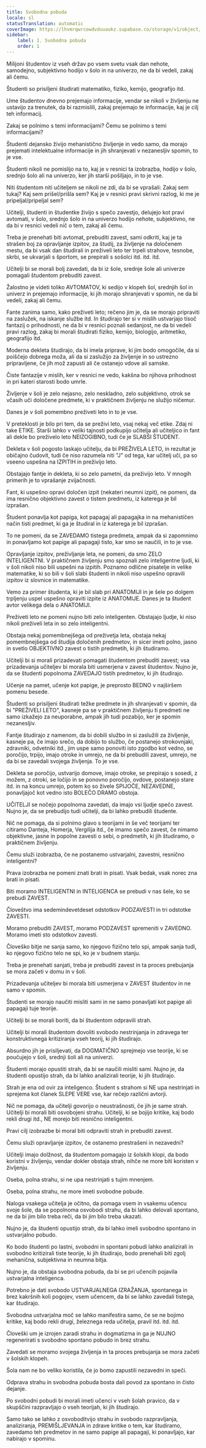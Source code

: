 ```yaml
---
title: Svobodna pobuda
locale: sl
statusTranslation: automatic
coverImage: https://lhvmrqwrcowdvduuaukz.supabase.co/storage/v1/object/public/strapi-uploads/small_cover-educacion-fundamental.webp-2d51a7828a2b1309555be27f7e2a61a0.webp
sidebar:
    label: 1. Svobodna pobuda
    order: 1
---
```

Milijoni študentov iz vseh držav po vsem svetu vsak dan nehote, samodejno, subjektivno hodijo v šolo in na univerzo, ne da bi vedeli, zakaj ali čemu.

Študenti so prisiljeni študirati matematiko, fiziko, kemijo, geografijo itd.

Ume študentov dnevno prejemajo informacije, vendar se nikoli v življenju ne ustavijo za trenutek, da bi razmislili, zakaj prejemajo te informacije, kaj je cilj teh informacij.

Zakaj se polnimo s temi informacijami? Čemu se polnimo s temi informacijami?

Študenti dejansko živijo mehanistično življenje in vedo samo, da morajo prejemati intelektualne informacije in jih shranjevati v nezanesljiv spomin, to je vse.

Študenti nikoli ne pomislijo na to, kaj je v resnici ta izobrazba, hodijo v šolo, srednjo šolo ali na univerzo, ker jih starši pošiljajo, in to je vse.

Niti študentom niti učiteljem se nikoli ne zdi, da bi se vprašali: Zakaj sem tukaj? Kaj sem prišel/prišla sem? Kaj je v resnici pravi skrivni razlog, ki me je pripeljal/pripeljal sem?

Učitelji, študenti in študentke živijo s spečo zavestjo, delujejo kot pravi avtomati, v šolo, srednjo šolo in na univerzo hodijo nehote, subjektivno, ne da bi v resnici vedeli nič o tem, zakaj ali čemu.

Treba je prenehati biti avtomat, prebuditi zavest, sami odkriti, kaj je ta strašen boj za opravljanje izpitov, za študij, za življenje na določenem mestu, da bi vsak dan študirali in preživeli leto ter trpeli strahove, tesnobe, skrbi, se ukvarjali s športom, se prepirali s sošolci itd. itd. itd.

Učitelji bi se morali bolj zavedati, da bi iz šole, srednje šole ali univerze pomagali študentom prebuditi zavest.

Žalostno je videti toliko AVTOMATOV, ki sedijo v klopeh šol, srednjih šol in univerz in prejemajo informacije, ki jih morajo shranjevati v spomin, ne da bi vedeli, zakaj ali čemu.

Fante zanima samo, kako preživeti leto; rečeno jim je, da se morajo pripraviti na zaslužek, na iskanje službe itd. In študirajo ter si v mislih ustvarjajo tisoč fantazij o prihodnosti, ne da bi v resnici poznali sedanjost, ne da bi vedeli pravi razlog, zakaj bi morali študirati fiziko, kemijo, biologijo, aritmetiko, geografijo itd.

Moderna dekleta študirajo, da bi imela priprave, ki jim bodo omogočile, da si poiščejo dobrega moža, ali da si zaslužijo za življenje in so ustrezno pripravljene, če jih mož zapusti ali če ostanejo vdove ali samske.

Čiste fantazije v mislih, ker v resnici ne vedo, kakšna bo njihova prihodnost in pri kateri starosti bodo umrle.

Življenje v šoli je zelo nejasno, zelo neskladno, zelo subjektivno, otrok se včasih uči določene predmete, ki v praktičnem življenju ne služijo ničemur.

Danes je v šoli pomembno preživeti leto in to je vse.

V preteklosti je bilo pri tem, da se preživi leto, vsaj nekaj več etike. Zdaj ni take ETIKE. Starši lahko v veliki tajnosti podkupijo učitelja ali učiteljico in fant ali dekle bo preživelo leto NEIZOGIBNO, tudi če je SLABŠI ŠTUDENT.

Dekleta v šoli pogosto laskajo učitelju, da bi PREŽIVELA LETO, in rezultat je običajno čudovit, tudi če niso razumela niti "J" od tega, kar učitelj uči, pa so vseeno uspešna na IZPITIH in preživijo leto.

Obstajajo fantje in dekleta, ki so zelo pametni, da preživijo leto. V mnogih primerih je to vprašanje zvijačnosti.

Fant, ki uspešno opravi določen izpit (nekateri neumni izpit), ne pomeni, da ima resnično objektivno zavest o tistem predmetu, iz katerega je bil izprašan.

Študent ponavlja kot papiga, kot papagaj ali papagajka in na mehanističen način tisti predmet, ki ga je študiral in iz katerega je bil izprašan.

To ne pomeni, da se ZAVEDAMO tistega predmeta, ampak da si zapomnimo in ponavljamo kot papige ali papagaji tisto, kar smo se naučili, in to je vse.

Opravljanje izpitov, preživljanje leta, ne pomeni, da smo ZELO INTELIGENTNI. V praktičnem življenju smo spoznali zelo inteligentne ljudi, ki v šoli nikoli niso bili uspešni na izpitih. Poznamo odlične pisatelje in velike matematike, ki so bili v šoli slabi študenti in nikoli niso uspešno opravili izpitov iz slovnice in matematike.

Vemo za primer študenta, ki je bil slab pri ANATOMIJI in je šele po dolgem trpljenju uspel uspešno opraviti izpite iz ANATOMIJE. Danes je ta študent avtor velikega dela o ANATOMIJI.

Preživeti leto ne pomeni nujno biti zelo inteligenten. Obstajajo ljudje, ki niso nikoli preživeli leta in so zelo inteligentni.

Obstaja nekaj pomembnejšega od preživetja leta, obstaja nekaj pomembnejšega od študija določenih predmetov, in sicer imeti polno, jasno in svetlo OBJEKTIVNO zavest o tistih predmetih, ki jih študiramo.

Učitelji bi si morali prizadevati pomagati študentom prebuditi zavest; vsa prizadevanja učiteljev bi morala biti usmerjena v zavest študentov. Nujno je, da se študenti popolnoma ZAVEDAJO tistih predmetov, ki jih študirajo.

Učenje na pamet, učenje kot papige, je preprosto BEDNO v najširšem pomenu besede.

Študenti so prisiljeni študirati težke predmete in jih shranjevati v spomin, da bi "PREŽIVELI LETO", kasneje pa se v praktičnem življenju ti predmeti ne samo izkažejo za neuporabne, ampak jih tudi pozabijo, ker je spomin nezanesljiv.

Fantje študirajo z namenom, da bi dobili službo in si zaslužili za življenje, kasneje pa, če imajo srečo, da dobijo to službo, če postanejo strokovnjaki, zdravniki, odvetniki itd., jim uspe samo ponoviti isto zgodbo kot vedno, se poročijo, trpijo, imajo otroke in umrejo, ne da bi prebudili zavest, umrejo, ne da bi se zavedali svojega življenja. To je vse.

Dekleta se poročijo, ustvarijo domove, imajo otroke, se prepirajo s sosedi, z možem, z otroki, se ločijo in se ponovno poročijo, ovdove, postanejo stare itd. in na koncu umrejo, potem ko so živele SPIJOČE, NEZAVEDNE, ponavljajoč kot vedno isto BOLEČO DRAMO obstoja.

UČITELJI se nočejo popolnoma zavedati, da imajo vsi ljudje spečo zavest. Nujno je, da se prebudijo tudi učitelji, da bi lahko prebudili študente.

Nič ne pomaga, da si polnimo glavo s teorijami in še več teorijami ter citiramo Danteja, Homerja, Vergilija itd., če imamo spečo zavest, če nimamo objektivne, jasne in popolne zavesti o sebi, o predmetih, ki jih študiramo, o praktičnem življenju.

Čemu služi izobrazba, če ne postanemo ustvarjalni, zavestni, resnično inteligentni?

Prava izobrazba ne pomeni znati brati in pisati. Vsak bedak, vsak norec zna brati in pisati.

Biti moramo INTELIGENTNI in INTELIGENCA se prebudi v nas šele, ko se prebudi ZAVEST.

Človeštvo ima sedemindevetdeset odstotkov PODZAVESTI in tri odstotke ZAVESTI.

Moramo prebuditi ZAVEST, moramo PODZAVEST spremeniti v ZAVEDNO. Moramo imeti sto odstotkov zavesti.

Človeško bitje ne sanja samo, ko njegovo fizično telo spi, ampak sanja tudi, ko njegovo fizično telo ne spi, ko je v budnem stanju.

Treba je prenehati sanjati, treba je prebuditi zavest in ta proces prebujanja se mora začeti v domu in v šoli.

Prizadevanja učiteljev bi morala biti usmerjena v ZAVEST študentov in ne samo v spomin.

Študenti se morajo naučiti misliti sami in ne samo ponavljati kot papige ali papagaji tuje teorije.

Učitelji bi se morali boriti, da bi študentom odpravili strah.

Učitelji bi morali študentom dovoliti svobodo nestrinjanja in zdravega ter konstruktivnega kritiziranja vseh teorij, ki jih študirajo.

Absurdno jih je prisiljevati, da DOGMATIČNO sprejmejo vse teorije, ki se poučujejo v šoli, srednji šoli ali na univerzi.

Študenti morajo opustiti strah, da bi se naučili misliti sami. Nujno je, da študenti opustijo strah, da bi lahko analizirali teorije, ki jih študirajo.

Strah je ena od ovir za inteligenco. Študent s strahom si NE upa nestrinjati in sprejema kot članek SLEPE VERE vse, kar rečejo različni avtorji.

Nič ne pomaga, da učitelji govorijo o neustrašnosti, če jih je same strah. Učitelji bi morali biti osvobojeni strahu. Učitelji, ki se bojijo kritike, kaj bodo rekli drugi itd., NE morejo biti resnično inteligentni.

Pravi cilj izobrazbe bi moral biti odpraviti strah in prebuditi zavest.

Čemu služi opravljanje izpitov, če ostanemo prestrašeni in nezavedni?

Učitelji imajo dolžnost, da študentom pomagajo iz šolskih klopi, da bodo koristni v življenju, vendar dokler obstaja strah, nihče ne more biti koristen v življenju.

Oseba, polna strahu, si ne upa nestrinjati s tujim mnenjem.

Oseba, polna strahu, ne more imeti svobodne pobude.

Naloga vsakega učitelja je očitno, da pomaga vsem in vsakemu učencu svoje šole, da se popolnoma osvobodi strahu, da bi lahko delovali spontano, ne da bi jim bilo treba reči, da bi jim bilo treba ukazati.

Nujno je, da študenti opustijo strah, da bi lahko imeli svobodno spontano in ustvarjalno pobudo.

Ko bodo študenti po lastni, svobodni in spontani pobudi lahko analizirali in svobodno kritizirali tiste teorije, ki jih študirajo, bodo prenehali biti zgolj mehanična, subjektivna in neumna bitja.

Nujno je, da obstaja svobodna pobuda, da bi se pri učencih pojavila ustvarjalna inteligenca.

Potrebno je dati svobodo USTVARJALNEGA IZRAŽANJA, spontanega in brez kakršnih koli pogojev, vsem učencem, da bi se lahko zavedali tistega, kar študirajo.

Svobodna ustvarjalna moč se lahko manifestira samo, če se ne bojimo kritike, kaj bodo rekli drugi, železnega reda učitelja, pravil itd. itd. itd.

Človeški um je izrojen zaradi strahu in dogmatizma in ga je NUJNO regenerirati s svobodno spontano pobudo in brez strahu.

Zavedati se moramo svojega življenja in ta proces prebujanja se mora začeti v šolskih klopeh.

Šola nam ne bo veliko koristila, če jo bomo zapustili nezavedni in speči.

Odprava strahu in svobodna pobuda bosta dali povod za spontano in čisto dejanje.

Po svobodni pobudi bi morali imeti učenci v vseh šolah pravico, da v skupščini razpravljajo o vseh teorijah, ki jih študirajo.

Samo tako se lahko z osvoboditvijo strahu in svobodo razpravljanja, analiziranja, PREMIŠLJEVANJA in zdrave kritike o tem, kar študiramo, zavedamo teh predmetov in ne samo papige ali papagaji, ki ponavljajo, kar nabirajo v spominu.

